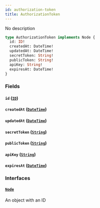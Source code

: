 ```yaml
---
id: authorization-token
title: AuthorizationToken
---
```


No description

```graphql
type AuthorizationToken implements Node {
  id: ID!
  createdAt: DateTime!
  updatedAt: DateTime!
  secretToken: String!
  publicToken: String!
  apiKey: String!
  expiresAt: DateTime!
}
```

### Fields

#### `id` ([`ID`](../../rate-manager-service/scalars/id))

#### `createdAt` ([`DateTime`](../../rate-manager-service/scalars/date-time))

#### `updatedAt` ([`DateTime`](../../rate-manager-service/scalars/date-time))

#### `secretToken` ([`String`](../../rate-manager-service/scalars/string))

#### `publicToken` ([`String`](../../rate-manager-service/scalars/string))

#### `apiKey` ([`String`](../../rate-manager-service/scalars/string))

#### `expiresAt` ([`DateTime`](../../rate-manager-service/scalars/date-time))

### Interfaces

#### [`Node`](../../rate-manager-service/interfaces/node)

An object with an ID
